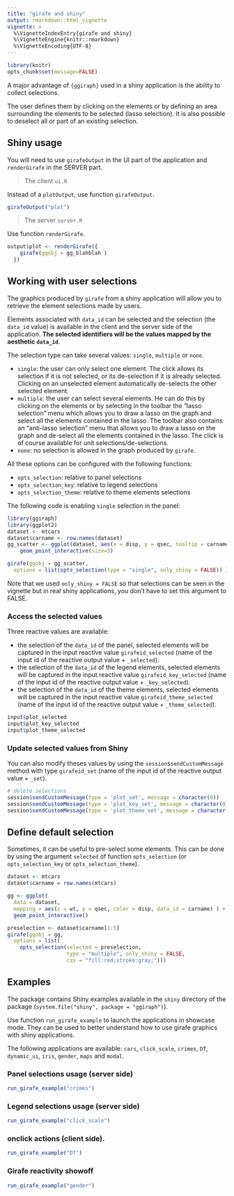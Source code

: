 ```yaml
---
title: "girafe and shiny"
output: rmarkdown::html_vignette
vignette: >
  %\VignetteIndexEntry{girafe and shiny}
  %\VignetteEngine{knitr::rmarkdown}
  %\VignetteEncoding{UTF-8}
---
```


```r
library(knitr)
opts_chunk$set(message=FALSE)
```

A major advantage of `{ggiraph}` used in a shiny application is the ability to
collect selections.

The user defines them by clicking on the elements or by defining an area
surrounding the elements to be selected (lasso selection). It is also possible
to deselect all or part of an existing selection.

## Shiny usage 

You will need to use `girafeOutput` in the UI part of the application and 
`renderGirafe` in the SERVER part.

> The client `ui.R`

Instead of a `plotOutput`, use function `girafeOutput`. 

```r
girafeOutput("plot")
```

> The server `server.R`

Use function `renderGirafe`.

```r
output$plot <- renderGirafe({
    girafe(ggobj = gg_blahblah )
  })
```


## Working with user selections

The graphics produced by `girafe` from a shiny application will allow you to retrieve the element 
selections made by users. 

Elements associated with `data_id` can be selected and the selection 
(the `data_id` value) is available in the client and the server side of the 
application. **The selected identifiers will be the values mapped by 
the aesthetic `data_id`**. 

The selection type can take several values: `single`, `multiple` or `none`. 

* `single`: the user can only select one element. The click allows its selection if it is not 
selected, or its de-selection if it is already selected. Clicking on an unselected element 
automatically de-selects the other selected element. 
* `multiple`: the user can select several elements. He can do this by clicking on the elements 
or by selecting in the toolbar the "lasso selection" menu which allows you to draw a lasso on 
the graph and select all the elements contained in the lasso. The toolbar also contains 
an "anti-lasso selection" menu that allows you to draw a lasso on the graph and de-select 
all the elements contained in the lasso. The click is of course available for unit 
selections/de-selections.
* `none`: no selection is allowed in the graph produced by `girafe`.

All these options can be configured with the following functions:

* `opts_selection`: relative to panel selections
* `opts_selection_key`: relative to legend selections
* `opts_selection_theme`: relative to theme elements selections

The following code is enabling `single` selection in the panel:

```r
library(ggiraph)
library(ggplot2)
dataset <- mtcars
dataset$carname <- row.names(dataset)
gg_scatter <- ggplot(dataset, aes(x = disp, y = qsec, tooltip = carname, data_id = carname, color= wt) ) + 
	geom_point_interactive(size=3)

girafe(ggobj = gg_scatter, 
  options = list(opts_selection(type = "single", only_shiny = FALSE)) )
```

Note that we used `only_shiny = FALSE` so that selections can be seen 
in the vignette but in real shiny applications, you don't have to set this 
argument to FALSE.

### Access the selected values

Three reactive values are available: 

* the selection of the `data_id` of the panel, selected elements will be captured 
  in the input reactive value `girafeid_selected` (name of the input id of the 
  reactive output value + `_selected`).
* the selection of the `data_id` of the legend elements, selected elements will be captured 
  in the input reactive value `girafeid_key_selected` (name of the input id of the 
  reactive output value + `_key_selected`).
* the selection of the `data_id` of the theme elements, selected elements will be captured 
  in the input reactive value `girafeid_theme_selected` (name of the input id of the 
  reactive output value + `_theme_selected`).

```r
input$plot_selected
input$plot_key_selected
input$plot_theme_selected
```

### Update selected values from Shiny 

You can also modify theses values by using the `session$sendCustomMessage` method with type `girafeid_set` (name of the input id of the reactive output value + `_set`).

```r
# delete selections
session$sendCustomMessage(type = 'plot_set', message = character(0))
session$sendCustomMessage(type = 'plot_key_set', message = character(0))
session$sendCustomMessage(type = 'plot_theme_set', message = character(0))
```

## Define default selection

Sometimes, it can be useful to pre-select some elements. This can be done by using 
the argument `selected` of function `opts_selection` (or `opts_selection_key` or 
`opts_selection_theme`).

```r
dataset <- mtcars
dataset$carname = row.names(mtcars)

gg <- ggplot(
  data = dataset,
  mapping = aes(x = wt, y = qsec, color = disp, data_id = carname) ) +
  geom_point_interactive()

preselection <- dataset$carname[1:5]
girafe(ggobj = gg, 
  options = list(
    opts_selection(selected = preselection,
                   type = "multiple", only_shiny = FALSE,
                   css = "fill:red;stroke:gray;")))
```


## Examples

The package contains Shiny examples available in the `shiny` 
directory of the package (`system.file("shiny", package = "ggiraph")`).

Use function `run_girafe_example` to launch the applications 
in showcase mode. They can be used to better understand how 
to use girafe graphics with shiny applications. 

The following applications are available: `cars`, `click_scale`, 
`crimes`, `DT`, `dynamic_ui`, `iris`, `gender`, `maps` and `modal`.

### Panel selections usage (server side)

```r
run_girafe_example("crimes")
```

### Legend selections usage (server side)

```r
run_girafe_example("click_scale")
```

### onclick actions (client side).

```r
run_girafe_example("DT")
```

### Girafe reactivity showoff

```r
run_girafe_example("gender")
```


